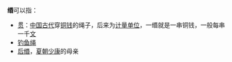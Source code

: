 '''缗'''可以指：
*[[贯|贯]]：[[中国古代|中国古代]]穿[[铜钱|铜钱]]的绳子，后来为[[计量单位|计量单位]]，一缗就是一串铜钱，一般每串一千[[文_(货币)|文]]
*[[钓鱼|钓鱼]][[绳|绳]]
*[[后缗|后缗]]，[[夏朝|夏朝]][[少康|少康]]的母亲

{{disambig|M|Cat=一字消歧义}}
